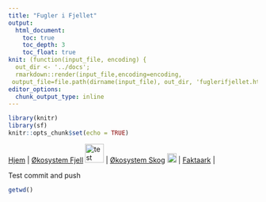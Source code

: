 ```yaml
---
title: "Fugler i Fjellet"
output:
  html_document:
    toc: true
    toc_depth: 3
    toc_float: true
knit: (function(input_file, encoding) {
  out_dir <- '../docs';
  rmarkdown::render(input_file,encoding=encoding,
 output_file=file.path(dirname(input_file), out_dir, 'fuglerifjellet.html'))})
editor_options: 
  chunk_output_type: inline
---
```


```r
library(knitr)
library(sf)
knitr::opts_chunk$set(echo = TRUE)
```


[Hjem](https://ninanor.github.io/IBECA) | 
[Økosystem Fjell](https://ninanor.github.io/IBECA/fjell)
![test](../figures/fjellLogo.png){width=1cm} |
[Økosystem Skog](https://ninanor.github.io/IBECA/skog)
![test](../figures/skogLogo.png){width=0.5cm} |
[Faktaark](https://ninanor.github.io/IBECA/faktaark) |

Test commit and push
<!-- This is a comment -->
```r
getwd()
```

